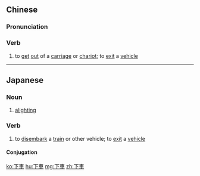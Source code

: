 {{also|下车}}
==Chinese==
{{zh-forms|s=下车}}

===Pronunciation===
{{zh-pron
|m=xiàchē
|c=haa6 ce1
|h=pfs=hâ-chhâ
|cat=v
}}

===Verb===
{{zh-verb}}

# to [[get]] [[out]] of a [[carriage]] or [[chariot]]; to [[exit]] a [[vehicle]]

----

==Japanese==
{{ja-kanjitab|げ|しゃ|yomi=on}}

===Noun===
{{ja-noun|げしゃ}}

# [[alighting]]

===Verb===
{{ja-verb-suru|げしゃ}}

# to [[disembark]] a [[train]] or other vehicle; to [[exit]] a [[vehicle]]

====Conjugation====
{{ja-suru|げしゃ}}

[[ko:下車]]
[[hu:下車]]
[[mg:下車]]
[[zh:下車]]